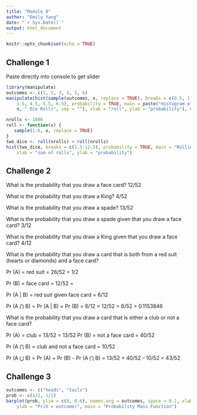 ```yaml
---
title: "Module 8"
author: "Emily Yang"
date: "`r Sys.Date()`"
output: html_document
---
```


```r
knitr::opts_chunk$set(echo = TRUE)
```

## Challenge 1
Paste directly into console to get slider
```r
library(manipulate)
outcomes <- c(1, 2, 3, 4, 5, 6)
manipulate(hist(sample(outcomes, n, replace = TRUE), breaks = c(0.5, 1.5, 2.5,
    3.5, 4.5, 5.5, 6.5), probability = TRUE, main = paste("Histogram of Outcomes of ",
    n, " Die Rolls", sep = ""), xlab = "roll", ylab = "probability"), n = slider(0, 10000, initial = 100, step = 100))

nrolls <- 1000
roll <- function(x) {
   sample(1:6, x, replace = TRUE)
}
two_dice <- roll(nrolls) + roll(nrolls)
hist(two_dice, breaks = c(1.5:12.5), probability = TRUE, main = "Rolling Two Dice",
    xlab = "sum of rolls", ylab = "probability")

```
## Challenge 2
What is the probability that you draw a face card? 12/52 <br>

What is the probability that you draw a King? 4/52

What is the probability that you draw a spade? 13/52

What is the probability that you draw a spade given that you draw a face card? 3/12

What is the probability that you draw a King given that you draw a face card? 4/12

What is the probability that you draw a card that is both from a red suit (hearts or diamonds) and a face card?

Pr (A) = red suit = 26/52 = 1/2

Pr (B) = face card = 12/52 =

Pr (A | B) = red suit given face card = 6/12

Pr (A ⋂ B) = Pr (A | B) × Pr (B) = 6/12 × 12/52 = 6/52 = 0.1153846

What is the probability that you draw a card that is either a club or not a face card?

Pr (A) = club = 13/52 = 13/52
Pr (B) = not a face card = 40/52

Pr (A ⋂ B) = club and not a face card = 10/52

Pr (A ⋃ B) = Pr (A) + Pr (B) - Pr (A ⋂ B) = 13/52 + 40/52 - 10/52 = 43/52

## Challenge 3
``` r
outcomes <- c("heads", "tails")
prob <- c(1/2, 1/2)
barplot(prob, ylim = c(0, 0.6), names.arg = outcomes, space = 0.1, xlab = "outcome",
    ylab = "Pr(X = outcome)", main = "Probability Mass Function")
```
